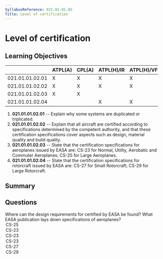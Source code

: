 ```yaml
---
SyllabusReference: 021.01.01.02
Title: Level of certification
---
```


# Level of certification

## Learning Objectives

|                 | ATPL(A) | CPL(A) | ATPL(H)/IR | ATPL(H)/VFR | CPL(H) | IR  | CBIR(A) |
| --------------- | ------- | ------ | ---------- | ----------- | ------ | --- | ------- |
| 021.01.01.02.01 | X       | X      | X          | X           | X      |     |         |
| 021.01.01.02.02 | X       | X      | X          | X           | X      |     |         |
| 021.01.01.02.03 | X       | X      |            |             |        |     |         |
| 021.01.01.02.04 |         |        | X          | X           | X      |     |         |

1. **021.01.01.02.01** -- Explain why some systems are duplicated or
   triplicated.
2. **021.01.01.02.02** -- Explain that all aircraft are certified according to
   specifications determined by the competent authority, and that these
   certification specifications cover aspects such as design, material quality
   and build quality.
3. **021.01.01.02.03** -- State that the certification specifications for
   aeroplanes issued by EASA are: CS-23 for Normal, Utility, Aerobatic and
   Commuter Aeroplanes; CS-25 for Large Aeroplanes.
4. **021.01.01.02.04** -- State that the certification specifications for
   rotorcraft issued by EASA are: CS-27 for Small Rotorcraft; CS-29 for Large
   Rotorcraft.

## Summary

## Questions

<Question variant="definition" id="Os2XeMaU5E" lo="021.01.01.02.03">
  <Text variant="oneCorrect">
    Where can the design requirements for <Subject /> certified by EASA be
    found?
  </Text>
  <Text variant="oneCorrect">
    What EASA publication lays down specifications of <Subject />
    aeroplanes?
  </Text>
  <Option id="Os2XeMaU5E-0" subject="large aeroplanes">
    CS-25
  </Option>
  <Option id="Os2XeMaU5E-1" subject="Normal aeroplanes">
    CS-23
  </Option>
  <Option id="Os2XeMaU5E-2" subject="Utility aeroplanes">
    CS-23
  </Option>
  <Option id="Os2XeMaU5E-3" subject="Commuter aeroplanes">
    CS-23
  </Option>
  <Option id="Os2XeMaU5E-4">CS-27</Option>
  <Option id="Os2XeMaU5E-5">CS-29</Option>
</Question>
